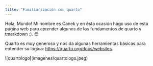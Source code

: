 ```yaml
---
title: "Familiarización con quarto"
---
```


Hola, Mundo! Mi nombre es Canek y en ésta ocasión hago uso de esta página web para aprender algunos de los fundamentos de quarto y tmarkdown :). 😊

Quarto es muy generoso y nos da algunas herramientas básicas para entender su lógica: <https://quarto.org/docs/websites>.

\![quartologo\](imagenes/quartologo.jpeg)
